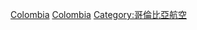 {{Commonscat|Airports in Colombia}}

[[Category:各國機場|Colombia]]
[[Category:南美洲機場|Colombia]]
[[Category:哥倫比亞航空‎|Category:哥倫比亞航空‎]]